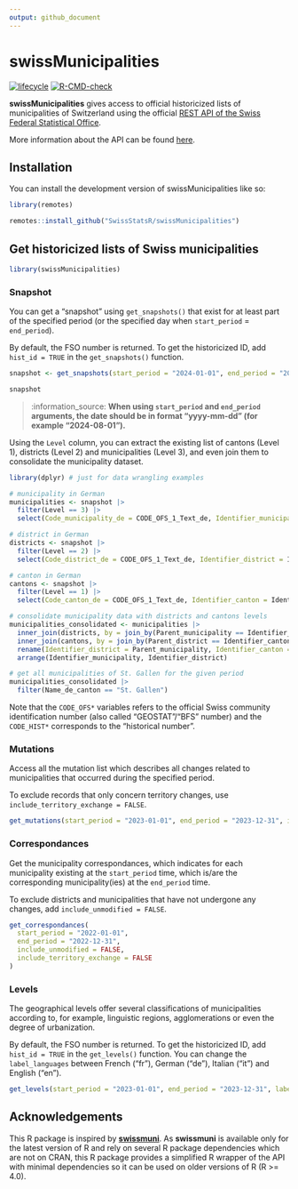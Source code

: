 ```yaml
---
output: github_document
---
```


<!-- README.md is generated from README.Rmd. Please edit that file -->

# swissMunicipalities

<!-- badges: start -->
[![lifecycle](https://lifecycle.r-lib.org/articles/figures/lifecycle-experimental.svg)](https://github.com/swissStatsR/swissMunicipalities/)
[![R-CMD-check](https://github.com/SwissStatsR/swissMunicipalities/actions/workflows/R-CMD-check.yaml/badge.svg)](https://github.com/SwissStatsR/swissMunicipalities/actions/workflows/R-CMD-check.yaml)
<!-- badges: end -->

**swissMunicipalities** gives access to official historicized lists of municipalities of Switzerland using the official [REST API of the Swiss Federal Statistical Office](https://www.bfs.admin.ch/bfs/de/home/dienstleistungen/forschung/api/api-gemeinde.html).

More information about the API can be found [here](https://www.bfs.admin.ch/bfs/de/home/dienstleistungen/forschung/api/api-gemeinde.html).

## Installation

You can install the development version of swissMunicipalities like so:

``` r
library(remotes)

remotes::install_github("SwissStatsR/swissMunicipalities")
```

## Get historicized lists of Swiss municipalities

```r
library(swissMunicipalities)
```

### Snapshot

You can get a "snapshot" using `get_snapshots()` that exist for at least part of the specified period (or the specified day when `start_period` = `end_period`).

By default, the FSO number is returned. To get the historicized ID, add `hist_id = TRUE` in the `get_snapshots()` function.

```r
snapshot <- get_snapshots(start_period = "2024-01-01", end_period = "2024-12-31")

snapshot
```

> :information_source: **When using `start_period` and `end_period` arguments, the date should be in format "yyyy-mm-dd" (for example "2024-08-01").**

Using the `Level` column, you can extract the existing list of cantons (Level 1), districts (Level 2) and municipalities (Level 3), and even join them to consolidate the municipality dataset.

```r
library(dplyr) # just for data wrangling examples

# municipality in German
municipalities <- snapshot |> 
  filter(Level == 3) |>
  select(Code_municipality_de = CODE_OFS_1_Text_de, Identifier_municipality = Identifier, Name_de_municipality = Name_de, Parent_municipality = Parent)

# district in German
districts <- snapshot |> 
  filter(Level == 2) |>
  select(Code_district_de = CODE_OFS_1_Text_de, Identifier_district = Identifier, Name_de_district = Name_de, Parent_district = Parent)

# canton in German
cantons <- snapshot |> 
  filter(Level == 1) |>
  select(Code_canton_de = CODE_OFS_1_Text_de, Identifier_canton = Identifier, Name_de_canton = Name_de)

# consolidate municipality data with districts and cantons levels
municipalities_consolidated <- municipalities |>
  inner_join(districts, by = join_by(Parent_municipality == Identifier_district)) |>
  inner_join(cantons, by = join_by(Parent_district == Identifier_canton)) |>
  rename(Identifier_district = Parent_municipality, Identifier_canton = Parent_district) |>
  arrange(Identifier_municipality, Identifier_district)

# get all municipalities of St. Gallen for the given period
municipalities_consolidated |>
  filter(Name_de_canton == "St. Gallen")
```

Note that the `CODE_OFS*` variables refers to the official Swiss community identification number (also called "GEOSTAT"/"BFS" number) and the `CODE_HIST*` corresponds to the "historical number".

### Mutations

Access all the mutation list which describes all changes related to municipalities that occurred during the specified period.

To exclude records that only concern territory changes, use `include_territory_exchange = FALSE`.

```r
get_mutations(start_period = "2023-01-01", end_period = "2023-12-31", include_territory_exchange = FALSE)
```

### Correspondances

Get the municipality correspondances, which indicates for each municipality existing at the `start_period` time, which is/are the corresponding municipality(ies) at the `end_period` time.

To exclude districts and municipalities that have not undergone any changes, add `include_unmodified = FALSE`.

```r
get_correspondances(
  start_period = "2022-01-01", 
  end_period = "2022-12-31", 
  include_unmodified = FALSE, 
  include_territory_exchange = FALSE
)
```

### Levels

The geographical levels offer several classifications of municipalities according to, for example, linguistic regions, agglomerations or even the degree of urbanization.

By default, the FSO number is returned. To get the historicized ID, add `hist_id = TRUE` in the `get_levels()` function. You can change the `label_languages` between French ("fr"), German ("de"), Italian ("it") and English ("en").

```r
get_levels(start_period = "2023-01-01", end_period = "2023-12-31", label_languages = "de")
```

## Acknowledgements

This R package is inspired by **[swissmuni](https://gitlab.com/rpkg.dev/swissmuni/)**. As **swissmuni** is available only for the latest version of R and rely on several R package dependencies which are not on CRAN, this R package provides a simplified R wrapper of the API with minimal dependencies so it can be used on older versions of R (R >= 4.0).
